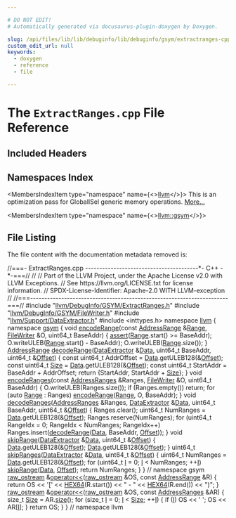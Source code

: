 ```yaml
---

# DO NOT EDIT!
# Automatically generated via docusaurus-plugin-doxygen by Doxygen.

slug: /api/files/lib/lib/debuginfo/lib/debuginfo/gsym/extractranges-cpp
custom_edit_url: null
keywords:
  - doxygen
  - reference
  - file

---
```





# The `ExtractRanges.cpp` File Reference

<DoxygenPage pluginConfig={pluginConfig}>



## Included Headers

<IncludesList>
<IncludesListItem
  filePath="llvm/DebugInfo/GSYM/ExtractRanges.h"
  permalink="/docs/api/files/include/include/llvm/include/llvm/debuginfo/include/llvm/debuginfo/gsym/extractranges-h"
  isLocal="true" />
<IncludesListItem
  filePath="llvm/DebugInfo/GSYM/FileWriter.h"
  permalink="/docs/api/files/include/include/llvm/include/llvm/debuginfo/include/llvm/debuginfo/gsym/filewriter-h"
  isLocal="true" />
<IncludesListItem
  filePath="llvm/Support/DataExtractor.h"
  permalink="/docs/api/files/include/include/llvm/include/llvm/support/dataextractor-h"
  isLocal="true" />
<IncludesListItem
  filePath="inttypes.h"
  permalink=""
  isLocal="false" />
</IncludesList>

## Namespaces Index

<MembersIndex>

<MembersIndexItem
  type="namespace"
  name={<><a href="/docs/api/namespaces/llvm">llvm</a></>}>
This is an optimization pass for GlobalISel generic memory operations. <a href="/docs/api/namespaces/llvm/#details">More...</a>
</MembersIndexItem>

<MembersIndexItem
  type="namespace"
  name={<><a href="/docs/api/namespaces/llvm/gsym">llvm::gsym</a></>}>
</MembersIndexItem>

</MembersIndex>


## File Listing

The file content with the documentation metadata removed is:

<ProgramListing>

<Link id="l00001" /><CodeLine lineNumber="1"><Highlight kind="comment">//===- ExtractRanges.cpp ----------------------------------------&#42;- C++ -&#42;-===//</Highlight><Highlight kind="normal"></Highlight></CodeLine>
<Link id="l00002" /><CodeLine lineNumber="2"><Highlight kind="normal"></Highlight><Highlight kind="comment">//</Highlight><Highlight kind="normal"></Highlight></CodeLine>
<Link id="l00003" /><CodeLine lineNumber="3"><Highlight kind="normal"></Highlight><Highlight kind="comment">// Part of the LLVM Project, under the Apache License v2.0 with LLVM Exceptions.</Highlight><Highlight kind="normal"></Highlight></CodeLine>
<Link id="l00004" /><CodeLine lineNumber="4"><Highlight kind="normal"></Highlight><Highlight kind="comment">// See https://llvm.org/LICENSE.txt for license information.</Highlight><Highlight kind="normal"></Highlight></CodeLine>
<Link id="l00005" /><CodeLine lineNumber="5"><Highlight kind="normal"></Highlight><Highlight kind="comment">// SPDX-License-Identifier: Apache-2.0 WITH LLVM-exception</Highlight><Highlight kind="normal"></Highlight></CodeLine>
<Link id="l00006" /><CodeLine lineNumber="6"><Highlight kind="normal"></Highlight><Highlight kind="comment">//</Highlight><Highlight kind="normal"></Highlight></CodeLine>
<Link id="l00007" /><CodeLine lineNumber="7"><Highlight kind="normal"></Highlight><Highlight kind="comment">//===----------------------------------------------------------------------===//</Highlight><Highlight kind="normal"></Highlight></CodeLine>
<Link id="l00008" /><CodeLine lineNumber="8"><Highlight kind="normal"></Highlight></CodeLine>
<Link id="l00009" /><CodeLine lineNumber="9"><Highlight kind="normal"></Highlight><Highlight kind="preprocessor">#include &quot;<a href="/docs/api/files/include/include/llvm/include/llvm/debuginfo/include/llvm/debuginfo/gsym/extractranges-h">llvm/DebugInfo/GSYM/ExtractRanges.h</a>&quot;</Highlight><Highlight kind="normal"></Highlight></CodeLine>
<Link id="l00010" /><CodeLine lineNumber="10"><Highlight kind="normal"></Highlight><Highlight kind="preprocessor">#include &quot;<a href="/docs/api/files/include/include/llvm/include/llvm/debuginfo/include/llvm/debuginfo/gsym/filewriter-h">llvm/DebugInfo/GSYM/FileWriter.h</a>&quot;</Highlight><Highlight kind="normal"></Highlight></CodeLine>
<Link id="l00011" /><CodeLine lineNumber="11"><Highlight kind="normal"></Highlight><Highlight kind="preprocessor">#include &quot;<a href="/docs/api/files/include/include/llvm/include/llvm/support/dataextractor-h">llvm/Support/DataExtractor.h</a>&quot;</Highlight><Highlight kind="normal"></Highlight></CodeLine>
<Link id="l00012" /><CodeLine lineNumber="12"><Highlight kind="normal"></Highlight><Highlight kind="preprocessor">#include &lt;inttypes.h&gt;</Highlight><Highlight kind="normal"></Highlight></CodeLine>
<Link id="l00013" /><CodeLine lineNumber="13"><Highlight kind="normal"></Highlight></CodeLine>
<Link id="l00014" /><CodeLine lineNumber="14"><Highlight kind="normal"></Highlight><Highlight kind="keyword">namespace </Highlight><Highlight kind="normal"><a href="/docs/api/namespaces/llvm">llvm</a> &#123;</Highlight></CodeLine>
<Link id="l00015" /><CodeLine lineNumber="15"><Highlight kind="normal"></Highlight><Highlight kind="keyword">namespace </Highlight><Highlight kind="normal"><a href="/docs/api/namespaces/llvm/gsym">gsym</a> &#123;</Highlight></CodeLine>
<Link id="l00016" /><CodeLine lineNumber="16"><Highlight kind="normal"></Highlight></CodeLine>
<Link id="l00017" /><CodeLine lineNumber="17" lineLink="/docs/api/namespaces/llvm/gsym/#aae0fb6ac4ef14777e86b4e79350ae013"><Highlight kind="normal"></Highlight><Highlight kind="keywordtype">void</Highlight><Highlight kind="normal"> <a href="/docs/api/namespaces/llvm/gsym/#aae0fb6ac4ef14777e86b4e79350ae013">encodeRange</a>(</Highlight><Highlight kind="keyword">const</Highlight><Highlight kind="normal"> <a href="/docs/api/classes/llvm/addressrange">AddressRange</a> &amp;<a href="/docs/api/files/lib/lib/target/lib/target/nvptx/nvvmintrrange-cpp/#a34bd74317e3f04bfc4318c2d1a470877">Range</a>, <a href="/docs/api/classes/llvm/gsym/filewriter">FileWriter</a> &amp;O, uint64&#95;t BaseAddr) &#123;</Highlight></CodeLine>
<Link id="l00018" /><CodeLine lineNumber="18"><Highlight kind="normal">  <a href="/docs/api/files/lib/lib/target/lib/target/amdgpu/silowercontrolflow-cpp/#a4868c5d81c5ccc98c47aeab6244346a0">assert</a>(<a href="/docs/api/files/lib/lib/target/lib/target/nvptx/nvvmintrrange-cpp/#a34bd74317e3f04bfc4318c2d1a470877">Range</a>.start() &gt;= BaseAddr);</Highlight></CodeLine>
<Link id="l00019" /><CodeLine lineNumber="19"><Highlight kind="normal">  O.writeULEB(<a href="/docs/api/files/lib/lib/target/lib/target/nvptx/nvvmintrrange-cpp/#a34bd74317e3f04bfc4318c2d1a470877">Range</a>.start() - BaseAddr);</Highlight></CodeLine>
<Link id="l00020" /><CodeLine lineNumber="20"><Highlight kind="normal">  O.writeULEB(<a href="/docs/api/files/lib/lib/target/lib/target/nvptx/nvvmintrrange-cpp/#a34bd74317e3f04bfc4318c2d1a470877">Range</a>.size());</Highlight></CodeLine>
<Link id="l00021" /><CodeLine lineNumber="21"><Highlight kind="normal">&#125;</Highlight></CodeLine>
<Link id="l00022" /><CodeLine lineNumber="22"><Highlight kind="normal"></Highlight></CodeLine>
<Link id="l00023" /><CodeLine lineNumber="23" lineLink="/docs/api/namespaces/llvm/gsym/#a0c0499e91b2ffe8a47e385d0ec63d293"><Highlight kind="normal"><a href="/docs/api/classes/llvm/addressrange">AddressRange</a> <a href="/docs/api/namespaces/llvm/gsym/#a0c0499e91b2ffe8a47e385d0ec63d293">decodeRange</a>(<a href="/docs/api/classes/llvm/dataextractor">DataExtractor</a> &amp;<a href="/docs/api/namespaces/llvm/#aa20539e89704d20b98b97e9c3feac934">Data</a>, uint64&#95;t BaseAddr,</Highlight></CodeLine>
<Link id="l00024" /><CodeLine lineNumber="24"><Highlight kind="normal">                         uint64&#95;t &amp;<a href="/docs/api/namespaces/llvm/#a05f5b9a11bdcc5feba62899f95dcf878a3134224cba2545bc57954d3b072aebb4">Offset</a>) &#123;</Highlight></CodeLine>
<Link id="l00025" /><CodeLine lineNumber="25"><Highlight kind="normal">  </Highlight><Highlight kind="keyword">const</Highlight><Highlight kind="normal"> uint64&#95;t AddrOffset = <a href="/docs/api/namespaces/llvm/#aa20539e89704d20b98b97e9c3feac934">Data</a>.getULEB128(&amp;<a href="/docs/api/namespaces/llvm/#a05f5b9a11bdcc5feba62899f95dcf878a3134224cba2545bc57954d3b072aebb4">Offset</a>);</Highlight></CodeLine>
<Link id="l00026" /><CodeLine lineNumber="26"><Highlight kind="normal">  </Highlight><Highlight kind="keyword">const</Highlight><Highlight kind="normal"> uint64&#95;t <a href="/docs/api/files/lib/lib/analysis/inlineorder-cpp/#a7ee6f0cb51c3b9056199e9a0001fe8c3a6f6cb72d544962fa333e2e34ce64f719">Size</a> = <a href="/docs/api/namespaces/llvm/#aa20539e89704d20b98b97e9c3feac934">Data</a>.getULEB128(&amp;<a href="/docs/api/namespaces/llvm/#a05f5b9a11bdcc5feba62899f95dcf878a3134224cba2545bc57954d3b072aebb4">Offset</a>);</Highlight></CodeLine>
<Link id="l00027" /><CodeLine lineNumber="27"><Highlight kind="normal">  </Highlight><Highlight kind="keyword">const</Highlight><Highlight kind="normal"> uint64&#95;t StartAddr = BaseAddr + AddrOffset;</Highlight></CodeLine>
<Link id="l00028" /><CodeLine lineNumber="28"><Highlight kind="normal"></Highlight></CodeLine>
<Link id="l00029" /><CodeLine lineNumber="29"><Highlight kind="normal">  </Highlight><Highlight kind="keywordflow">return</Highlight><Highlight kind="normal"> &#123;StartAddr, StartAddr + <a href="/docs/api/files/lib/lib/analysis/inlineorder-cpp/#a7ee6f0cb51c3b9056199e9a0001fe8c3a6f6cb72d544962fa333e2e34ce64f719">Size</a>&#125;;</Highlight></CodeLine>
<Link id="l00030" /><CodeLine lineNumber="30"><Highlight kind="normal">&#125;</Highlight></CodeLine>
<Link id="l00031" /><CodeLine lineNumber="31"><Highlight kind="normal"></Highlight></CodeLine>
<Link id="l00032" /><CodeLine lineNumber="32" lineLink="/docs/api/namespaces/llvm/gsym/#a1457a01526b6335c882eccf768d2359b"><Highlight kind="normal"></Highlight><Highlight kind="keywordtype">void</Highlight><Highlight kind="normal"> <a href="/docs/api/namespaces/llvm/gsym/#a1457a01526b6335c882eccf768d2359b">encodeRanges</a>(</Highlight><Highlight kind="keyword">const</Highlight><Highlight kind="normal"> <a href="/docs/api/classes/llvm/addressranges">AddressRanges</a> &amp;Ranges, <a href="/docs/api/classes/llvm/gsym/filewriter">FileWriter</a> &amp;O,</Highlight></CodeLine>
<Link id="l00033" /><CodeLine lineNumber="33"><Highlight kind="normal">                  uint64&#95;t BaseAddr) &#123;</Highlight></CodeLine>
<Link id="l00034" /><CodeLine lineNumber="34"><Highlight kind="normal">  O.writeULEB(Ranges.size());</Highlight></CodeLine>
<Link id="l00035" /><CodeLine lineNumber="35"><Highlight kind="normal">  </Highlight><Highlight kind="keywordflow">if</Highlight><Highlight kind="normal"> (Ranges.empty())</Highlight></CodeLine>
<Link id="l00036" /><CodeLine lineNumber="36"><Highlight kind="normal">    </Highlight><Highlight kind="keywordflow">return</Highlight><Highlight kind="normal">;</Highlight></CodeLine>
<Link id="l00037" /><CodeLine lineNumber="37"><Highlight kind="normal">  </Highlight><Highlight kind="keywordflow">for</Highlight><Highlight kind="normal"> (</Highlight><Highlight kind="keyword">auto</Highlight><Highlight kind="normal"> <a href="/docs/api/files/lib/lib/target/lib/target/nvptx/nvvmintrrange-cpp/#a34bd74317e3f04bfc4318c2d1a470877">Range</a> : Ranges)</Highlight></CodeLine>
<Link id="l00038" /><CodeLine lineNumber="38"><Highlight kind="normal">    <a href="/docs/api/namespaces/llvm/gsym/#aae0fb6ac4ef14777e86b4e79350ae013">encodeRange</a>(<a href="/docs/api/files/lib/lib/target/lib/target/nvptx/nvvmintrrange-cpp/#a34bd74317e3f04bfc4318c2d1a470877">Range</a>, O, BaseAddr);</Highlight></CodeLine>
<Link id="l00039" /><CodeLine lineNumber="39"><Highlight kind="normal">&#125;</Highlight></CodeLine>
<Link id="l00040" /><CodeLine lineNumber="40"><Highlight kind="normal"></Highlight></CodeLine>
<Link id="l00041" /><CodeLine lineNumber="41" lineLink="/docs/api/namespaces/llvm/gsym/#a633a66f4b93fb7bdf56cac67cd76ffd5"><Highlight kind="normal"></Highlight><Highlight kind="keywordtype">void</Highlight><Highlight kind="normal"> <a href="/docs/api/namespaces/llvm/gsym/#a633a66f4b93fb7bdf56cac67cd76ffd5">decodeRanges</a>(<a href="/docs/api/classes/llvm/addressranges">AddressRanges</a> &amp;Ranges, <a href="/docs/api/classes/llvm/dataextractor">DataExtractor</a> &amp;<a href="/docs/api/namespaces/llvm/#aa20539e89704d20b98b97e9c3feac934">Data</a>, uint64&#95;t BaseAddr,</Highlight></CodeLine>
<Link id="l00042" /><CodeLine lineNumber="42"><Highlight kind="normal">                  uint64&#95;t &amp;<a href="/docs/api/namespaces/llvm/#a05f5b9a11bdcc5feba62899f95dcf878a3134224cba2545bc57954d3b072aebb4">Offset</a>) &#123;</Highlight></CodeLine>
<Link id="l00043" /><CodeLine lineNumber="43"><Highlight kind="normal">  Ranges.clear();</Highlight></CodeLine>
<Link id="l00044" /><CodeLine lineNumber="44"><Highlight kind="normal">  uint64&#95;t NumRanges = <a href="/docs/api/namespaces/llvm/#aa20539e89704d20b98b97e9c3feac934">Data</a>.getULEB128(&amp;<a href="/docs/api/namespaces/llvm/#a05f5b9a11bdcc5feba62899f95dcf878a3134224cba2545bc57954d3b072aebb4">Offset</a>);</Highlight></CodeLine>
<Link id="l00045" /><CodeLine lineNumber="45"><Highlight kind="normal">  Ranges.reserve(NumRanges);</Highlight></CodeLine>
<Link id="l00046" /><CodeLine lineNumber="46"><Highlight kind="normal">  </Highlight><Highlight kind="keywordflow">for</Highlight><Highlight kind="normal"> (uint64&#95;t RangeIdx = 0; RangeIdx &lt; NumRanges; RangeIdx++)</Highlight></CodeLine>
<Link id="l00047" /><CodeLine lineNumber="47"><Highlight kind="normal">    Ranges.insert(<a href="/docs/api/namespaces/llvm/gsym/#a0c0499e91b2ffe8a47e385d0ec63d293">decodeRange</a>(<a href="/docs/api/namespaces/llvm/#aa20539e89704d20b98b97e9c3feac934">Data</a>, BaseAddr, <a href="/docs/api/namespaces/llvm/#a05f5b9a11bdcc5feba62899f95dcf878a3134224cba2545bc57954d3b072aebb4">Offset</a>));</Highlight></CodeLine>
<Link id="l00048" /><CodeLine lineNumber="48"><Highlight kind="normal">&#125;</Highlight></CodeLine>
<Link id="l00049" /><CodeLine lineNumber="49"><Highlight kind="normal"></Highlight></CodeLine>
<Link id="l00050" /><CodeLine lineNumber="50" lineLink="/docs/api/namespaces/llvm/gsym/#ab9300a0d565311c1e9b0ecd92d6a9950"><Highlight kind="normal"></Highlight><Highlight kind="keywordtype">void</Highlight><Highlight kind="normal"> <a href="/docs/api/namespaces/llvm/gsym/#ab9300a0d565311c1e9b0ecd92d6a9950">skipRange</a>(<a href="/docs/api/classes/llvm/dataextractor">DataExtractor</a> &amp;<a href="/docs/api/namespaces/llvm/#aa20539e89704d20b98b97e9c3feac934">Data</a>, uint64&#95;t &amp;<a href="/docs/api/namespaces/llvm/#a05f5b9a11bdcc5feba62899f95dcf878a3134224cba2545bc57954d3b072aebb4">Offset</a>) &#123;</Highlight></CodeLine>
<Link id="l00051" /><CodeLine lineNumber="51"><Highlight kind="normal">  <a href="/docs/api/namespaces/llvm/#aa20539e89704d20b98b97e9c3feac934">Data</a>.getULEB128(&amp;<a href="/docs/api/namespaces/llvm/#a05f5b9a11bdcc5feba62899f95dcf878a3134224cba2545bc57954d3b072aebb4">Offset</a>);</Highlight></CodeLine>
<Link id="l00052" /><CodeLine lineNumber="52"><Highlight kind="normal">  <a href="/docs/api/namespaces/llvm/#aa20539e89704d20b98b97e9c3feac934">Data</a>.getULEB128(&amp;<a href="/docs/api/namespaces/llvm/#a05f5b9a11bdcc5feba62899f95dcf878a3134224cba2545bc57954d3b072aebb4">Offset</a>);</Highlight></CodeLine>
<Link id="l00053" /><CodeLine lineNumber="53"><Highlight kind="normal">&#125;</Highlight></CodeLine>
<Link id="l00054" /><CodeLine lineNumber="54"><Highlight kind="normal"></Highlight></CodeLine>
<Link id="l00055" /><CodeLine lineNumber="55" lineLink="/docs/api/namespaces/llvm/gsym/#a737818489808bd60446fcf82c7946f5e"><Highlight kind="normal">uint64&#95;t <a href="/docs/api/namespaces/llvm/gsym/#a737818489808bd60446fcf82c7946f5e">skipRanges</a>(<a href="/docs/api/classes/llvm/dataextractor">DataExtractor</a> &amp;<a href="/docs/api/namespaces/llvm/#aa20539e89704d20b98b97e9c3feac934">Data</a>, uint64&#95;t &amp;<a href="/docs/api/namespaces/llvm/#a05f5b9a11bdcc5feba62899f95dcf878a3134224cba2545bc57954d3b072aebb4">Offset</a>) &#123;</Highlight></CodeLine>
<Link id="l00056" /><CodeLine lineNumber="56"><Highlight kind="normal">  uint64&#95;t NumRanges = <a href="/docs/api/namespaces/llvm/#aa20539e89704d20b98b97e9c3feac934">Data</a>.getULEB128(&amp;<a href="/docs/api/namespaces/llvm/#a05f5b9a11bdcc5feba62899f95dcf878a3134224cba2545bc57954d3b072aebb4">Offset</a>);</Highlight></CodeLine>
<Link id="l00057" /><CodeLine lineNumber="57"><Highlight kind="normal">  </Highlight><Highlight kind="keywordflow">for</Highlight><Highlight kind="normal"> (uint64&#95;t <a href="/docs/api/files/lib/lib/support/md5-cpp/#ac0eafdc9ee161b71e7af98af736952fd">I</a> = 0; <a href="/docs/api/files/lib/lib/support/md5-cpp/#ac0eafdc9ee161b71e7af98af736952fd">I</a> &lt; NumRanges; ++<a href="/docs/api/files/lib/lib/support/md5-cpp/#ac0eafdc9ee161b71e7af98af736952fd">I</a>)</Highlight></CodeLine>
<Link id="l00058" /><CodeLine lineNumber="58"><Highlight kind="normal">    <a href="/docs/api/namespaces/llvm/gsym/#ab9300a0d565311c1e9b0ecd92d6a9950">skipRange</a>(<a href="/docs/api/namespaces/llvm/#aa20539e89704d20b98b97e9c3feac934">Data</a>, <a href="/docs/api/namespaces/llvm/#a05f5b9a11bdcc5feba62899f95dcf878a3134224cba2545bc57954d3b072aebb4">Offset</a>);</Highlight></CodeLine>
<Link id="l00059" /><CodeLine lineNumber="59"><Highlight kind="normal">  </Highlight><Highlight kind="keywordflow">return</Highlight><Highlight kind="normal"> NumRanges;</Highlight></CodeLine>
<Link id="l00060" /><CodeLine lineNumber="60"><Highlight kind="normal">&#125;</Highlight></CodeLine>
<Link id="l00061" /><CodeLine lineNumber="61"><Highlight kind="normal"></Highlight></CodeLine>
<Link id="l00062" /><CodeLine lineNumber="62"><Highlight kind="normal">&#125; </Highlight><Highlight kind="comment">// namespace gsym</Highlight><Highlight kind="normal"></Highlight></CodeLine>
<Link id="l00063" /><CodeLine lineNumber="63"><Highlight kind="normal"></Highlight></CodeLine>
<Link id="l00064" /><CodeLine lineNumber="64" lineLink="/docs/api/namespaces/llvm/#a9b117ff34b6d87ecd6b48c6f10c8e561"><Highlight kind="normal"><a href="/docs/api/classes/llvm/raw-ostream">raw&#95;ostream</a> &amp;<a href="/docs/api/namespaces/llvm/#ab89f1db02887aa569176f0e29622eb47">operator&lt;&lt;</a>(<a href="/docs/api/classes/llvm/raw-ostream">raw&#95;ostream</a> &amp;OS, </Highlight><Highlight kind="keyword">const</Highlight><Highlight kind="normal"> <a href="/docs/api/classes/llvm/addressrange">AddressRange</a> &amp;R) &#123;</Highlight></CodeLine>
<Link id="l00065" /><CodeLine lineNumber="65"><Highlight kind="normal">  </Highlight><Highlight kind="keywordflow">return</Highlight><Highlight kind="normal"> OS &lt;&lt; </Highlight><Highlight kind="charliteral">&#39;&#91;&#39;</Highlight><Highlight kind="normal"> &lt;&lt; <a href="/docs/api/files/include/include/llvm/include/llvm/debuginfo/include/llvm/debuginfo/gsym/extractranges-h/#abedaa94d52e9958ad4a0d3790d0e4451">HEX64</a>(R.start()) &lt;&lt; </Highlight><Highlight kind="stringliteral">&quot; - &quot;</Highlight><Highlight kind="normal"> &lt;&lt; <a href="/docs/api/files/include/include/llvm/include/llvm/debuginfo/include/llvm/debuginfo/gsym/extractranges-h/#abedaa94d52e9958ad4a0d3790d0e4451">HEX64</a>(R.end()) &lt;&lt; </Highlight><Highlight kind="stringliteral">&quot;)&quot;</Highlight><Highlight kind="normal">;</Highlight></CodeLine>
<Link id="l00066" /><CodeLine lineNumber="66"><Highlight kind="normal">&#125;</Highlight></CodeLine>
<Link id="l00067" /><CodeLine lineNumber="67"><Highlight kind="normal"></Highlight></CodeLine>
<Link id="l00068" /><CodeLine lineNumber="68" lineLink="/docs/api/namespaces/llvm/#a6ff5af16abef2f212c16d3b905726b57"><Highlight kind="normal"><a href="/docs/api/classes/llvm/raw-ostream">raw&#95;ostream</a> &amp;<a href="/docs/api/namespaces/llvm/#ab89f1db02887aa569176f0e29622eb47">operator&lt;&lt;</a>(<a href="/docs/api/classes/llvm/raw-ostream">raw&#95;ostream</a> &amp;OS, </Highlight><Highlight kind="keyword">const</Highlight><Highlight kind="normal"> <a href="/docs/api/classes/llvm/addressranges">AddressRanges</a> &amp;AR) &#123;</Highlight></CodeLine>
<Link id="l00069" /><CodeLine lineNumber="69"><Highlight kind="normal">  </Highlight><Highlight kind="keywordtype">size&#95;t</Highlight><Highlight kind="normal"> <a href="/docs/api/files/lib/lib/analysis/inlineorder-cpp/#a7ee6f0cb51c3b9056199e9a0001fe8c3a6f6cb72d544962fa333e2e34ce64f719">Size</a> = AR.<a href="/docs/api/classes/llvm/addressrangesbase/#af2086278ec5619ea74bad03206627f23">size</a>();</Highlight></CodeLine>
<Link id="l00070" /><CodeLine lineNumber="70"><Highlight kind="normal">  </Highlight><Highlight kind="keywordflow">for</Highlight><Highlight kind="normal"> (</Highlight><Highlight kind="keywordtype">size&#95;t</Highlight><Highlight kind="normal"> <a href="/docs/api/files/lib/lib/support/md5-cpp/#ac0eafdc9ee161b71e7af98af736952fd">I</a> = 0; <a href="/docs/api/files/lib/lib/support/md5-cpp/#ac0eafdc9ee161b71e7af98af736952fd">I</a> &lt; <a href="/docs/api/files/lib/lib/analysis/inlineorder-cpp/#a7ee6f0cb51c3b9056199e9a0001fe8c3a6f6cb72d544962fa333e2e34ce64f719">Size</a>; ++<a href="/docs/api/files/lib/lib/support/md5-cpp/#ac0eafdc9ee161b71e7af98af736952fd">I</a>) &#123;</Highlight></CodeLine>
<Link id="l00071" /><CodeLine lineNumber="71"><Highlight kind="normal">    </Highlight><Highlight kind="keywordflow">if</Highlight><Highlight kind="normal"> (<a href="/docs/api/files/lib/lib/support/md5-cpp/#ac0eafdc9ee161b71e7af98af736952fd">I</a>)</Highlight></CodeLine>
<Link id="l00072" /><CodeLine lineNumber="72"><Highlight kind="normal">      OS &lt;&lt; </Highlight><Highlight kind="charliteral">&#39; &#39;</Highlight><Highlight kind="normal">;</Highlight></CodeLine>
<Link id="l00073" /><CodeLine lineNumber="73"><Highlight kind="normal">    OS &lt;&lt; AR&#91;<a href="/docs/api/files/lib/lib/support/md5-cpp/#ac0eafdc9ee161b71e7af98af736952fd">I</a>&#93;;</Highlight></CodeLine>
<Link id="l00074" /><CodeLine lineNumber="74"><Highlight kind="normal">  &#125;</Highlight></CodeLine>
<Link id="l00075" /><CodeLine lineNumber="75"><Highlight kind="normal">  </Highlight><Highlight kind="keywordflow">return</Highlight><Highlight kind="normal"> OS;</Highlight></CodeLine>
<Link id="l00076" /><CodeLine lineNumber="76"><Highlight kind="normal">&#125;</Highlight></CodeLine>
<Link id="l00077" /><CodeLine lineNumber="77"><Highlight kind="normal"></Highlight></CodeLine>
<Link id="l00078" /><CodeLine lineNumber="78"><Highlight kind="normal">&#125; </Highlight><Highlight kind="comment">// namespace llvm</Highlight><Highlight kind="normal"></Highlight></CodeLine>

</ProgramListing>

</DoxygenPage>

